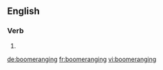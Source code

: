 ==English==

===Verb===
{{head|en|present participle}}

# {{present participle of|boomerang|lang=en|nocat=1}}

[[de:boomeranging]]
[[fr:boomeranging]]
[[vi:boomeranging]]